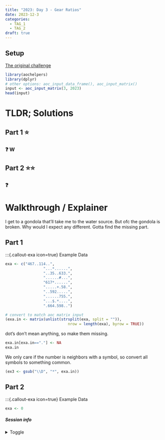 ```yaml
---
title: "2023: Day 3 - Gear Ratios"
date: 2023-12-3
categories:
  - TAG_1
  - TAG_2
draft: true
---
```


## Setup

[The original challenge](https://adventofcode.com/2023/day/3)

```r
library(aochelpers)
library(dplyr)
# other options: aoc_input_data_frame(), aoc_input_matrix()
input <- aoc_input_matrix(3, 2023)
head(input)
```

# TLDR; Solutions

## Part 1 ⭐

::: {.callout-danger}
### ❓  W

:::


## Part 2 ⭐⭐

::: {.callout-danger}
### ❓  

:::


# Walkthrough / Explainer

I get to a gondola that'll take me to the water source. But ofc the gondola is broken. Why would I expect any different. Gotta find the missing part. 

## Part 1

:::{.callout-exa icon=true}
Example Data
```r
exa <- c("467..114..",
				 "...*......",
				 "..35..633.",
				 "......#...",
				 "617*......",
				 ".....+.58.",
				 "..592.....",
				 "......755.",
				 "...$.*....",
				 ".664.598..")

# convert to match aoc matrix input
(exa.in <- matrix(unlist(strsplit(exa, split = "")), 
							nrow = length(exa), byrow = TRUE))
```

dot's don't mean anything, so make them missing.
```r
exa.in[exa.in=="."] <- NA
exa.in
```

We only care if the number is neighbors with a symbol, so convert all symbols to something common. 
```r
(ex3 <- gsub("\\D", "*", exa.in))
```





## Part 2

:::{.callout-exa icon=true}
Example Data
```r
exa <- 0
```



##### Session info {.appendix}

<details><summary>Toggle</summary>


```r
#| echo: false
sessioninfo::session_info(pkgs = "attached")
```


</details>





